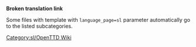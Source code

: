 '''Broken translation link'''{{en/-}}
{{en/Bilingual box| Sl
| ---.
| ''This page provides an index for a wide range of '''files (images) in Slovenian''' in OpenTTD Wiki.''}}

Some files with {{en/S|Other languages files}} template with <code>language_page=sl</code> parameter automatically go to the listed subcategories.

[[Category:sl/OpenTTD Wiki]]